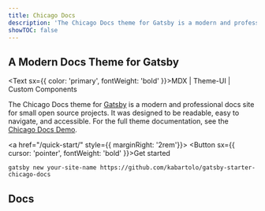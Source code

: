 ```yaml
---
title: Chicago Docs
description: 'The Chicago Docs theme for Gatsby is a modern and professional docs site for small open source projects. It was designed to be readable, easy to navigate, and accessible.'
showTOC: false
---
```


## A Modern Docs Theme for Gatsby

<Text sx={{ color: 'primary', fontWeight: 'bold' }}>MDX | Theme-UI | Custom Components</Text>

The Chicago Docs theme for <a href="https://gatsbyjs.com/">Gatsby</a> is a modern and professional docs site for small open source projects. It was designed to be readable, easy to navigate, and accessible. For the full theme documentation, see the <a href="https://kabartolo.github.io/chicago-docs-demo/">Chicago Docs Demo</a>.

<a href="/quick-start/" style={{ marginRight: '2rem'}}>
	<Button sx={{ cursor: 'pointer', fontWeight: 'bold' }}>Get started</Button>
</a>

<CodeExample title="Install the starter">

```
gatsby new your-site-name https://github.com/kabartolo/gatsby-starter-chicago-docs
```

</CodeExample>

## Docs

<PostList />